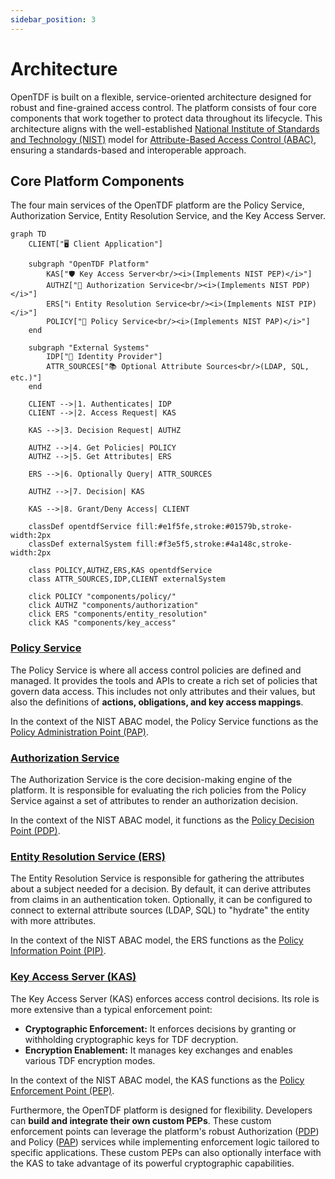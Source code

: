 ```yaml
---
sidebar_position: 3
---
```


# Architecture

OpenTDF is built on a flexible, service-oriented architecture designed for robust and fine-grained access control. The platform consists of four core components that work together to protect data throughout its lifecycle. This architecture aligns with the well-established [National Institute of Standards and Technology (NIST)](https://www.nist.gov) model for [Attribute-Based Access Control (ABAC)](https://csrc.nist.gov/projects/attribute-based-access-control), ensuring a standards-based and interoperable approach.

## Core Platform Components

The four main services of the OpenTDF platform are the Policy Service, Authorization Service, Entity Resolution Service, and the Key Access Server.

```mermaid
graph TD
    CLIENT["🖥️ Client Application"]

    subgraph "OpenTDF Platform"
        KAS["🛡️ Key Access Server<br/><i>(Implements NIST PEP)</i>"]
        AUTHZ["🧠 Authorization Service<br/><i>(Implements NIST PDP)</i>"]
        ERS["ℹ️ Entity Resolution Service<br/><i>(Implements NIST PIP)</i>"]
        POLICY["🏢 Policy Service<br/><i>(Implements NIST PAP)</i>"]
    end

    subgraph "External Systems"
        IDP["🔐 Identity Provider"]
        ATTR_SOURCES["📚 Optional Attribute Sources<br/>(LDAP, SQL, etc.)"]
    end

    CLIENT -->|1. Authenticates| IDP
    CLIENT -->|2. Access Request| KAS
    
    KAS -->|3. Decision Request| AUTHZ
    
    AUTHZ -->|4. Get Policies| POLICY
    AUTHZ -->|5. Get Attributes| ERS
    
    ERS -->|6. Optionally Query| ATTR_SOURCES
    
    AUTHZ -->|7. Decision| KAS
    
    KAS -->|8. Grant/Deny Access| CLIENT

    classDef opentdfService fill:#e1f5fe,stroke:#01579b,stroke-width:2px
    classDef externalSystem fill:#f3e5f5,stroke:#4a148c,stroke-width:2px
    
    class POLICY,AUTHZ,ERS,KAS opentdfService
    class ATTR_SOURCES,IDP,CLIENT externalSystem

    click POLICY "components/policy/"
    click AUTHZ "components/authorization"
    click ERS "components/entity_resolution"
    click KAS "components/key_access"
```

### [Policy Service](components/policy/)

The Policy Service is where all access control policies are defined and managed. It provides the tools and APIs to create a rich set of policies that govern data access. This includes not only attributes and their values, but also the definitions of **actions, obligations, and key access mappings**.

In the context of the NIST ABAC model, the Policy Service functions as the [Policy Administration Point (PAP)](https://csrc.nist.gov/glossary/term/policy_administration_point).

### [Authorization Service](components/authorization)

The Authorization Service is the core decision-making engine of the platform. It is responsible for evaluating the rich policies from the Policy Service against a set of attributes to render an authorization decision.

In the context of the NIST ABAC model, it functions as the [Policy Decision Point (PDP)](https://csrc.nist.gov/glossary/term/policy_decision_point).

### [Entity Resolution Service (ERS)](components/entity_resolution)

The Entity Resolution Service is responsible for gathering the attributes about a subject needed for a decision. By default, it can derive attributes from claims in an authentication token. Optionally, it can be configured to connect to external attribute sources (LDAP, SQL) to "hydrate" the entity with more attributes.

In the context of the NIST ABAC model, the ERS functions as the [Policy Information Point (PIP)](https://csrc.nist.gov/glossary/term/policy_information_point).

### [Key Access Server (KAS)](components/key_access)

The Key Access Server (KAS) enforces access control decisions. Its role is more extensive than a typical enforcement point:

-   **Cryptographic Enforcement:** It enforces decisions by granting or withholding cryptographic keys for TDF decryption.
-   **Encryption Enablement:** It manages key exchanges and enables various TDF encryption modes.

In the context of the NIST ABAC model, the KAS functions as the [Policy Enforcement Point (PEP)](https://csrc.nist.gov/glossary/term/policy_enforcement_point).

Furthermore, the OpenTDF platform is designed for flexibility. Developers can **build and integrate their own custom PEPs**. These custom enforcement points can leverage the platform's robust Authorization ([PDP](https://csrc.nist.grov/glossary/term/policy_decision_point)) and Policy ([PAP](https://csrc.nist.gov/glossary/term/policy_administration_point)) services while implementing enforcement logic tailored to specific applications. These custom PEPs can also optionally interface with the KAS to take advantage of its powerful cryptographic capabilities.